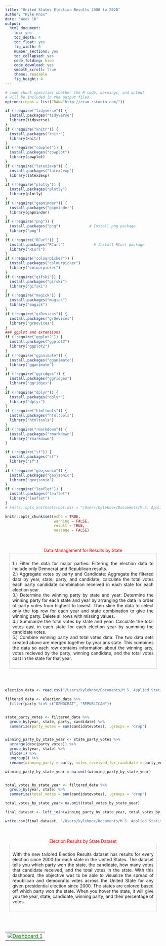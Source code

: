 ```yaml
---
title: "United States Election Results 2000 to 2020"
author: "Kyle Knox"
date: "Week 10"
output:
  html_document: 
    toc: yes
    toc_depth: 4
    toc_float: yes
    fig_width: 6
    number_sections: yes
    toc_collapsed: yes
    code_folding: hide
    code_download: yes
    smooth_scroll: true
    theme: readable
    fig_height: 4
---
```

  
  <style type="text/css">
  
  div#TOC li {
list-style:none;
background-color:lightgray;
background-image:none;
background-repeat:none;
background-position:0;
font-family: Arial, Helvetica, sans-serif;
color: #780c0c;
  }

/* mouse over link */
  div#TOC a:hover {
color: red;
}

/* unvisited link */
  div#TOC a:link {
color: blue;
}



h1.title {
  font-size: 24px;
  color: Darkblue;
  text-align: center;
  font-family: Arial, Helvetica, sans-serif;
  font-variant-caps: normal;
}
h4.author { 
  font-size: 18px;
  font-family: "Times New Roman", Times, serif;
  color: DarkRed;
  text-align: center;
}
h4.date { 
  font-size: 18px;
  font-family: "Times New Roman", Times, serif;
  color: DarkBlue;
  text-align: center;
}
h1 {
  font-size: 22px;
  font-family: "Times New Roman", Times, serif;
  color: darkred;
  text-align: center;
}
h2 { /
    font-size: 18px;
  font-family: "Times New Roman", Times, serif;
  color: navy;
  text-align: left;
}

h3 { 
  font-size: 15px;
  font-family: "Times New Roman", Times, serif;
  color: navy;
  text-align: left;
}

h4 { /* Header 4 - and the author and data headers use this too  */
    font-size: 18px;
  font-family: "Times New Roman", Times, serif;
  color: darkred;
  text-align: left;
}

/* unvisited link */
  a:link {
    color: green;
  }

/* visited link */
  a:visited {
    color: green;
  }

/* mouse over link */
  a:hover {
    color: red;
  }

/* selected link */
  a:active {
    color: yellow;
  }

</style>
  
  
```r
# code chunk specifies whether the R code, warnings, and output 
# will be included in the output files.
options(repos = list(CRAN="http://cran.rstudio.com/"))

if (!require("tidyverse")) {
  install.packages("tidyverse")
  library(tidyverse)
}
if (!require("knitr")) {
  install.packages("knitr")
  library(knitr)
}
if (!require("cowplot")) {
  install.packages("cowplot")
  library(cowplot)
}
if (!require("latex2exp")) {
  install.packages("latex2exp")
  library(latex2exp)
}
if (!require("plotly")) {
  install.packages("plotly")
  library(plotly)
}
if (!require("gapminder")) {
  install.packages("gapminder")
  library(gapminder)
}
if (!require("png")) {
  install.packages("png")             # Install png package
  library("png")
}
if (!require("RCurl")) {
  install.packages("RCurl")             # Install RCurl package
  library("RCurl")
}
if (!require("colourpicker")) {
  install.packages("colourpicker")              
  library("colourpicker")
}
if (!require("gifski")) {
  install.packages("gifski")              
  library("gifski")
}
if (!require("magick")) {
  install.packages("magick")              
  library("magick")
}
if (!require("grDevices")) {
  install.packages("grDevices")              
  library("grDevices")
}
### ggplot and extensions
if (!require("ggplot2")) {
  install.packages("ggplot2")              
  library("ggplot2")
}
if (!require("gganimate")) {
  install.packages("gganimate")              
  library("gganimate")
}
if (!require("ggridges")) {
  install.packages("ggridges")              
  library("ggridges")
}
if (!require("dplyr")) {
  install.packages("dplyr")              
  library("dplyr")
}
if (!require("htmltools")) {
  install.packages("htmltools")              
  library("htmltools")
}
if (!require("rmarkdown")) {
  install.packages("rmarkdown")              
  library("rmarkdown")
}

if (!require("sf")) {
  install.packages("sf")
  library("sf")
}
if (!require("geojsonio")) {
  install.packages("geojsonio")
  library("geojsonio")
}
if (!require("leaflet")) {
  install.packages("leaflet")
  library("leaflet")
}
# knitr::opts_knit$set(root.dir = "/Users/kyleknox/Documents/M.S. Applied Statistics/SPRING 2024/STA533/week10)

knitr::opts_chunk$set(echo = TRUE,       
                      warning = FALSE,   
                      result = TRUE,   
                      message = FALSE)
```
<br>
<br>
<div style="text-align: center;"><span style="color: red;">Data Management for Results by State</span></div>

<div style="width: 95%; margin: 0 auto; text-align: justify; border: 1px solid #ccc; padding: 10px; box-sizing: border-box;">
  <p style="text-align: justify;">
  1.) Filter the data for major parties:  Filtering the election data to include only Democrat and Republican results. <br>
  2.) Aggregate votes by party and Candidate: Aggregate the filtered data by year, state, party, and candidate, calculate the total votes each party candidate combination received in each state for each election year. 
  <br>
  3.) Determine the winning party by state and year: Determine the winning party for each state and year by arranging the data in order of party votes from highest to lowest.  Then slice the data to select only the top row for each year and state combination to give the winning party.  Delete all rows with missing values. 
  <br>
  4.) Summarize the total votes by state and year: Calculate the total votes cast in each state for each election year by summing the candidate votes.  <br>
  5.) Combine winning party and total votes data: The two data sets created above are merged together by year ans state.  This combines the data so each row contains information about the winning arty, votes recieved by the party, winning candidate, and the total votes cast in the state for that year. <br>
 </p>
</div>
<br>
<br>

```r
election_data <- read.csv("/Users/kyleknox/Documents/M.S. Applied Statistics/SPRING 2024/STA553/Week10/countypresidential_election_2000-2020.csv")

filtered_data <- election_data %>%
  filter(party %in% c("DEMOCRAT", "REPUBLICAN"))


state_party_votes <- filtered_data %>%
  group_by(year, state, party, candidate) %>%
  summarize(party_votes = sum(candidatevotes), .groups = 'drop')


winning_party_by_state_year <- state_party_votes %>%
  arrange(desc(party_votes)) %>%
  group_by(year, state) %>%
  slice(1) %>%
  ungroup() %>%
  rename(winning_party = party, votes_received_for_candidate = party_votes, candidate1 = candidate)

winning_party_by_state_year = na.omit(winning_party_by_state_year)


total_votes_by_state_year <- filtered_data %>%
  group_by(year, state) %>%
  summarize(total_votes = sum(candidatevotes), .groups = 'drop')

total_votes_by_state_year= na.omit(total_votes_by_state_year)

final_dataset <- left_join(winning_party_by_state_year, total_votes_by_state_year, by = c("year", "state"))

write.csv(final_dataset, "/Users/kyleknox/Documents/M.S. Applied Statistics/SPRING 2024/STA553/Week10/Pt_2.csv", row.names=FALSE)
```

<br>
<br>
<div style="text-align: center;"><span style="color: red;">Election Results by State Dataset</span></div>

<div style="width: 95%; margin: 0 auto; text-align: justify; border: 1px solid #ccc; padding: 10px; box-sizing: border-box;">
  <p style="text-align: justify;">
With the new tailored Election Results dataset has results for every election since 2000 for each state in the United States.  The dataset tells you which party won the state, the candidate, how many votes that candidate received, and the total votes in the state. With this dashboard, the objective was to be able to visualize the spread of republican and democratic votes across the United State for any given presidential election since 2000. The states are colored based off which party won the state. When you hover the state, it will give you the year, state, candidate, winning party, and their percentage of votes. 
 </p>
</div>
<br>
<br>

<table>
<tr>
<td>
<div class='tableauPlaceholder' id='viz1712173315937' style='position: relative' width: 800px height: 600px>
   <noscript>
        <a href='#'>
            <img alt='Dashboard 1 ' src='https://public.tableau.com/static/images/9N/9NKPZ3SQ4/1_rss.png' style='border: none' />
        </a>
   </noscript>
   
   <object class='tableauViz' style='display:none;'>
        <param name='host_url' value='https%3A%2F%2Fpublic.tableau.com%2F' />
        <param name='embed_code_version' value='3' />
        <param name='path' value='shared/9NKPZ3SQ4' />
        <param name='toolbar' value='yes' />
        <param name='static_image' value='https://public.tableau.com/static/images/9N/9NKPZ3SQ4/1.png' />
        <param name='animate_transition' value='yes' />
        <param name='display_static_image' value='yes' />
        <param name='display_spinner' value='yes' />
        <param name='display_overlay' value='yes' />
        <param name='display_count' value='yes' />
        <param name='language' value='en-US' />
   </object>
</div>
 
<script type='text/javascript'>
    var divElement = document.getElementById('viz1712173315937');
    var vizElement = divElement.getElementsByTagName('object')[0];
    if (divElement.offsetWidth > 800) {
        vizElement.style.minWidth = '820px';
        vizElement.style.maxWidth = '1420px';
        vizElement.style.width = '100%';
        vizElement.style.minHeight = '587px';
        vizElement.style.maxHeight = '887px';
        vizElement.style.height = (divElement.offsetWidth * 0.75) + 'px';
    } else if (divElement.offsetWidth > 500) {
        vizElement.style.minWidth = '820px';
        vizElement.style.maxWidth = '1420px';
        vizElement.style.width = '100%';
        vizElement.style.minHeight = '587px';
        vizElement.style.maxHeight = '887px';
        vizElement.style.height = (divElement.offsetWidth * 0.75) + 'px';
    } else {
        vizElement.style.width = '100%';
        vizElement.style.height = '727px';
    }
    var scriptElement = document.createElement('script');
    scriptElement.src = 'https://public.tableau.com/javascripts/api/viz_v1.js';
    vizElement.parentNode.insertBefore(scriptElement, vizElement);
</script>
</td>
</tr>
</table>






